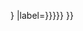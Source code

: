 {{AMG
|game
|id={{{id|{{{1|}}}}}}
|label={{{label|{{{2|{{PAGENAME}}}}}}}}
}}<noinclude>
{{documentation}}
</noinclude>